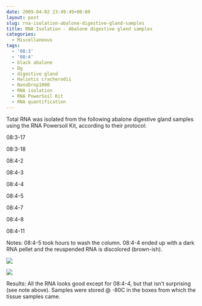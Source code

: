```yaml
---
date: 2009-04-02 23:49:49+00:00
layout: post
slug: rna-isolation-abalone-digestive-gland-samples
title: RNA Isolation - Abalone digestive gland samples
categories:
  - Miscellaneous
tags:
  - '08:3'
  - '08:4'
  - black abalone
  - Dg
  - digestive gland
  - Haliotis cracherodii
  - NanoDrop1000
  - RNA isolation
  - RNA PowerSoil Kit
  - RNA quantification
---
```


Total RNA was isolated from the following abalone digestive gland samples using the RNA Powersoil Kit, according to their protocol:

08:3-17

08:3-18

08:4-2

08:4-3

08:4-4

08:4-5

08:4-7

08:4-8

08:4-11

Notes: 08:4-5 took hours to wash the column. 08:4-4 ended up with a dark RNA pellet and the reuspended RNA is discolored (brown-ish).

![](https://eagle.fish.washington.edu/Arabidopsis/RNA%20Spec%20Readings/20090402%20RNA%20SJW.jpg)

![](https://eagle.fish.washington.edu/Arabidopsis/RNA%20Spec%20Readings/20090403%20RNA%20SJW.jpg)

Results: All the RNA looks good except for 08:4-4, but that isn't surprising (see note above). Samples were stored @ -80C in the boxes from which the tissue samples came.
